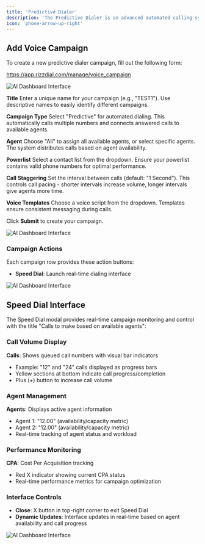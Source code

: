 ```yaml
---
title: 'Predictive Dialer'
description: 'The Predictive Dialer is an advanced automated calling system that enables efficient outbound calling campaigns by predicting agent availability and optimizing call connection rates.'
icon: 'phone-arrow-up-right'
---
```

## Add Voice Campaign

To create a new predictive dialer campaign, fill out the following form:

https://app.rizzdial.com/manage/voice_campaign

![AI Dashboard Interface](/images/ai/add-voice.png)

**Title**
Enter a unique name for your campaign (e.g., "TEST1"). Use descriptive names to easily identify different campaigns.

**Campaign Type**
Select "Predictive" for automated dialing. This automatically calls multiple numbers and connects answered calls to available agents.

**Agent**
Choose "All" to assign all available agents, or select specific agents. The system distributes calls based on agent availability.

**Powerlist**
Select a contact list from the dropdown. Ensure your powerlist contains valid phone numbers for optimal performance.

**Call Staggering**
Set the interval between calls (default: "1 Second"). This controls call pacing - shorter intervals increase volume, longer intervals give agents more time.

**Voice Templates**
Choose a voice script from the dropdown. Templates ensure consistent messaging during calls.

Click **Submit** to create your campaign.

![AI Dashboard Interface](/images/ai/voice-campaign.png)

### Campaign Actions

Each campaign row provides these action buttons:
- **Speed Dial**: Launch real-time dialing interface 

![AI Dashboard Interface](/images/ai/speedd-dial.png)

## Speed Dial Interface

The Speed Dial modal provides real-time campaign monitoring and control with the title "Calls to make based on available agents":

### Call Volume Display

**Calls**: Shows queued call numbers with visual bar indicators
- Example: "12" and "24" calls displayed as progress bars
- Yellow sections at bottom indicate call progress/completion
- Plus (+) button to increase call volume

### Agent Management

**Agents**: Displays active agent information
- Agent 1: "12.00" (availability/capacity metric)
- Agent 2: "12.00" (availability/capacity metric)
- Real-time tracking of agent status and workload

### Performance Monitoring

**CPA**: Cost Per Acquisition tracking
- Red X indicator showing current CPA status
- Real-time performance metrics for campaign optimization

### Interface Controls

- **Close**: X button in top-right corner to exit Speed Dial
- **Dynamic Updates**: Interface updates in real-time based on agent availability and call progress

![AI Dashboard Interface](/images/ai/speed-dial2.png)